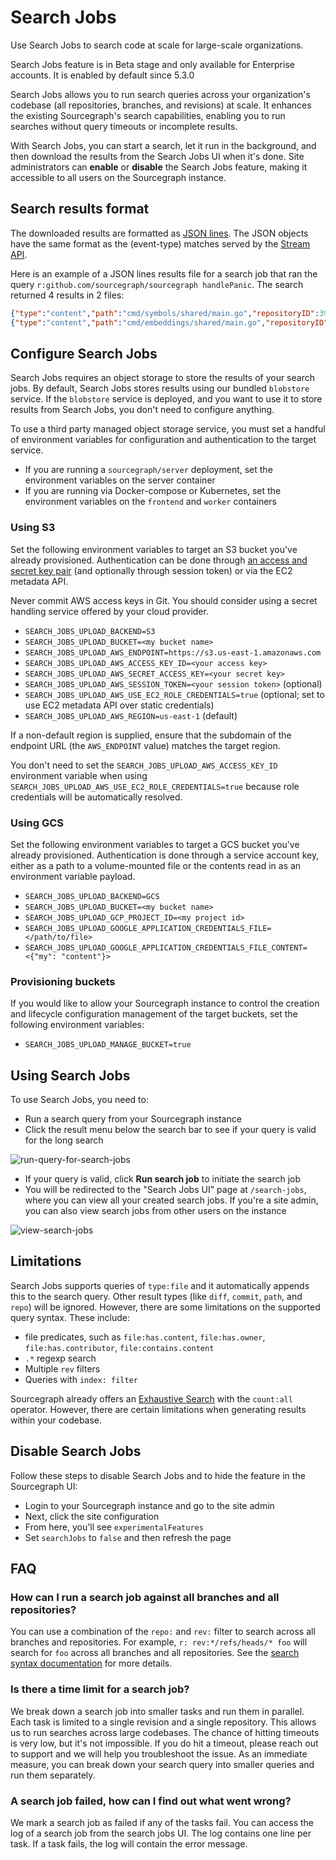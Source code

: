 # Search Jobs

<p className="subtitle">Use Search Jobs to search code at scale for large-scale organizations.</p>

<Callout type="note" title="Beta"> Search Jobs feature is in Beta stage and only available for Enterprise accounts. It is enabled by default since 5.3.0</Callout>

Search Jobs allows you to run search queries across your organization's codebase (all repositories, branches, and revisions) at scale. It enhances the existing Sourcegraph's search capabilities, enabling you to run searches without query timeouts or incomplete results.

With Search Jobs, you can start a search, let it run in the background, and then download the results from the Search Jobs UI when it's done. Site administrators can **enable** or **disable** the Search Jobs feature, making it accessible to all users on the Sourcegraph instance.

## Search results format

The downloaded results are formatted as [JSON lines](https://jsonlines.org).
The JSON objects have the same format as the (event-type) matches served by the [Stream API](/api/stream_api#event-types).

Here is an example of a JSON lines results file for a search job that ran the query `r:github.com/sourcegraph/sourcegraph handlePanic`.
The search returned 4 results in 2 files:

```json lines
{"type":"content","path":"cmd/symbols/shared/main.go","repositoryID":399,"repository":"github.com/sourcegraph/sourcegraph","branches":["HEAD"],"commit":"9b47c6430cc3c9cb16695b4fa0a1a277cbbdb327","hunks":null,"chunkMatches":[{"content":"func handlePanic(logger log.Logger, next http.Handler) http.Handler {","contentStart":{"offset":4526,"line":129,"column":0},"ranges":[{"start":{"offset":4531,"line":129,"column":5},"end":{"offset":4542,"line":129,"column":16}}]},{"content":"\thandler = handlePanic(logger, handler)","contentStart":{"offset":3570,"line":98,"column":0},"ranges":[{"start":{"offset":3581,"line":98,"column":11},"end":{"offset":3592,"line":98,"column":22}}]}],"language":"Go"}
{"type":"content","path":"cmd/embeddings/shared/main.go","repositoryID":399,"repository":"github.com/sourcegraph/sourcegraph","branches":["HEAD"],"commit":"9b47c6430cc3c9cb16695b4fa0a1a277cbbdb327","hunks":null,"chunkMatches":[{"content":"func handlePanic(logger log.Logger, next http.Handler) http.Handler {","contentStart":{"offset":6585,"line":190,"column":0},"ranges":[{"start":{"offset":6590,"line":190,"column":5},"end":{"offset":6601,"line":190,"column":16}}]},{"content":"\thandler = handlePanic(logger, handler)","contentStart":{"offset":2844,"line":81,"column":0},"ranges":[{"start":{"offset":2855,"line":81,"column":11},"end":{"offset":2866,"line":81,"column":22}}]}],"language":"Go"}
```

## Configure Search Jobs

Search Jobs requires an object storage to store the results of your search jobs.
By default, Search Jobs stores results using our bundled `blobstore` service.
If the `blobstore` service is deployed, and you want to use it to store results from Search Jobs, you don't need to configure anything.

To use a third party managed object storage service, you must set a handful of environment variables for configuration and authentication to the target service.

- If you are running a `sourcegraph/server` deployment, set the environment variables on the server container
- If you are running via Docker-compose or Kubernetes, set the environment variables on the `frontend` and `worker` containers

### Using S3

Set the following environment variables to target an S3 bucket you've already provisioned. Authentication can be done through [an access and secret key pair](https://docs.aws.amazon.com/general/latest/gr/aws-sec-cred-types.html#access-keys-and-secret-access-keys) (and optionally through session token) or via the EC2 metadata API.

<Callout type="tip"> Never commit AWS access keys in Git. You should consider using a secret handling service offered by your cloud provider.</Callout>

- `SEARCH_JOBS_UPLOAD_BACKEND=S3`
- `SEARCH_JOBS_UPLOAD_BUCKET=<my bucket name>`
- `SEARCH_JOBS_UPLOAD_AWS_ENDPOINT=https://s3.us-east-1.amazonaws.com`
- `SEARCH_JOBS_UPLOAD_AWS_ACCESS_KEY_ID=<your access key>`
- `SEARCH_JOBS_UPLOAD_AWS_SECRET_ACCESS_KEY=<your secret key>`
- `SEARCH_JOBS_UPLOAD_AWS_SESSION_TOKEN=<your session token>` (optional)
- `SEARCH_JOBS_UPLOAD_AWS_USE_EC2_ROLE_CREDENTIALS=true` (optional; set to use EC2 metadata API over static credentials)
- `SEARCH_JOBS_UPLOAD_AWS_REGION=us-east-1` (default)

<Callout type="note"> If a non-default region is supplied, ensure that the subdomain of the endpoint URL (the `AWS_ENDPOINT` value) matches the target region.</Callout>

<Callout type="note"> You don't need to set the `SEARCH_JOBS_UPLOAD_AWS_ACCESS_KEY_ID` environment variable when using `SEARCH_JOBS_UPLOAD_AWS_USE_EC2_ROLE_CREDENTIALS=true` because role credentials will be automatically resolved.</Callout>

### Using GCS

Set the following environment variables to target a GCS bucket you've already provisioned. Authentication is done through a service account key, either as a path to a volume-mounted file or the contents read in as an environment variable payload.

- `SEARCH_JOBS_UPLOAD_BACKEND=GCS`
- `SEARCH_JOBS_UPLOAD_BUCKET=<my bucket name>`
- `SEARCH_JOBS_UPLOAD_GCP_PROJECT_ID=<my project id>`
- `SEARCH_JOBS_UPLOAD_GOOGLE_APPLICATION_CREDENTIALS_FILE=</path/to/file>`
- `SEARCH_JOBS_UPLOAD_GOOGLE_APPLICATION_CREDENTIALS_FILE_CONTENT=<{"my": "content"}>`

### Provisioning buckets

If you would like to allow your Sourcegraph instance to control the creation and lifecycle configuration management of the target buckets, set the following environment variables:

- `SEARCH_JOBS_UPLOAD_MANAGE_BUCKET=true`

## Using Search Jobs

To use Search Jobs, you need to:

- Run a search query from your Sourcegraph instance
- Click the result menu below the search bar to see if your query is valid for the long search

![run-query-for-search-jobs](https://storage.googleapis.com/sourcegraph-assets/Docs/query-serach-jobs.png)

- If your query is valid, click **Run search job** to initiate the search job
- You will be redirected to the "Search Jobs UI" page at `/search-jobs`, where you can view all your created search jobs. If you're a site admin, you can also view search jobs from other users on the instance

![view-search-jobs](https://storage.googleapis.com/sourcegraph-assets/Docs/view-search-jobs.png)

## Limitations

Search Jobs supports queries of `type:file` and it automatically appends this to the search query. Other result types (like `diff`, `commit`, `path`, and `repo`) will be ignored. However, there are some limitations on the supported query syntax. These include:

- file predicates, such as `file:has.content`, `file:has.owner`, `file:has.contributor`, `file:contains.content`
- `.*` regexp search
- Multiple `rev` filters
- Queries with `index: filter`

<Callout type="note"> Sourcegraph already offers an [Exhaustive Search](/code-search/types/exhaustive) with the `count:all` operator. However, there are certain limitations when generating results within your codebase.</Callout>

## Disable Search Jobs

Follow these steps to disable Search Jobs and to hide the feature in the Sourcegraph UI:

- Login to your Sourcegraph instance and go to the site admin
- Next, click the site configuration
- From here, you'll see `experimentalFeatures`
- Set `searchJobs` to `false` and then refresh the page

## FAQ

### How can I run a search job against all branches and all repositories?

You can use a combination of the `repo:` and `rev:` filter to search across all branches and repositories.
For example, `r: rev:*/refs/heads/* foo` will search for `foo` across all branches and all repositories.
See the [search syntax documentation](/code-search/queries#repository-revisions) for more details.

### Is there a time limit for a search job?

We break down a search job into smaller tasks and run them in parallel.
Each task is limited to a single revision and a single repository.
This allows us to run searches across large codebases.
The chance of hitting timeouts is very low, but it's not impossible.
If you do hit a timeout, please reach out to support and we will help you troubleshoot the issue. As an immediate measure, you can break down your search query into smaller queries and run them separately.

### A search job failed, how can I find out what went wrong?

We mark a search job as failed if any of the tasks fail.
You can access the log of a search job from the search jobs UI.
The log contains one line per task. If a task fails, the log will contain the error message.